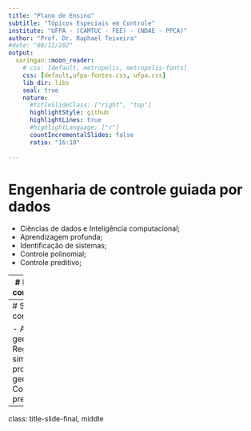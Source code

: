 ```yaml
---
title: "Plano de Ensino"
subtitle: "Tópicos Especiais em Controle"
institute: "UFPA - (CAMTUC - FEE) - (NDAE - PPCA)"
author: "Prof. Dr. Raphael Teixeira"
#date: "08/12/202"
output:
  xaringan::moon_reader:
    # css: [default, metropolis, metropolis-fonts]
    css: [default,ufpa-fontes.css, ufpa.css]
    lib_dir: libs
    seal: true
    nature:
      #titleSlideClass: ["right", "top"]
      highlightStyle: github
      highlightLines: true
      #highlightLanguage: ["r"]
      countIncrementalSlides: false
      ratio: "16:10"
  
---
```


# Engenharia de controle guiada por dados

- Ciências de dados e Inteligência computacional;
- Aprendizagem profunda;
- Identificação de sistemas;
- Controle polinomial;
- Controle preditivo;
 

---
# Inteligência computacional

- Aprendizagem de máquina
- Redes neurais artificiais
- Aprendizagem Profunda
- Redes MLP 
- Redes recorrentes LSTM
- Redes convolucionais
- Autoencoders

---
# Sintonia de controladores

- Algoritmos genéticos;
- Regressão simbólica - programação genética;
- Controle preditivo;


---
class: title-slide-final, middle
